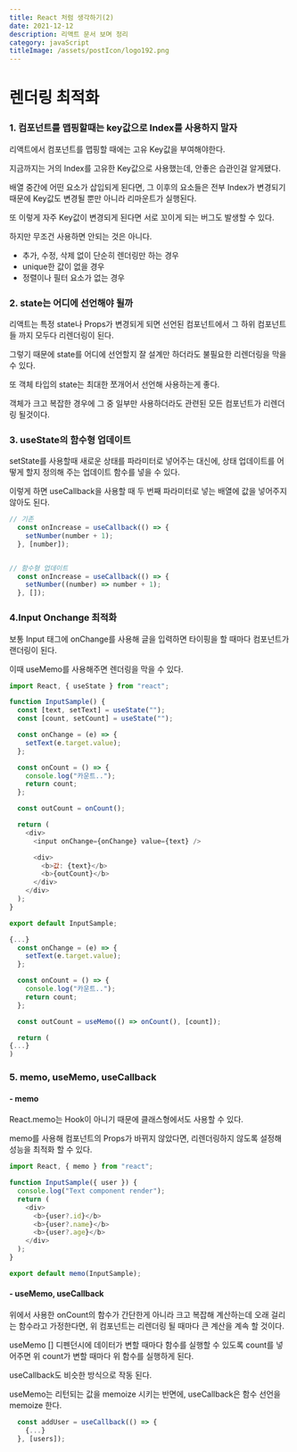```yaml
---
title: React 처럼 생각하기(2)
date: 2021-12-12
description: 리액트 문서 보며 정리
category: javaScript
titleImage: /assets/postIcon/logo192.png
---
```


# 렌더링 최적화

### 1\. 컴포넌트를 맵핑할때는 key값으로 Index를 사용하지 말자

리액트에서 컴포넌트를 맵핑할 때에는 고유 Key값을 부여해야한다.

지금까지는 거의 Index를 고유한 Key값으로 사용했는데, 안좋은 습관인걸 알게됐다.

배열 중간에 어떤 요소가 삽입되게 된다면, 그 이후의 요소들은 전부 Index가 변경되기 때문에 Key값도 변경될 뿐만 아니라 리마운트가 실행된다.

또 이렇게 자주 Key값이 변경되게 된다면 서로 꼬이게 되는 버그도 발생할 수 있다.

하지만 무조건 사용하면 안되는 것은 아니다.

-   추가, 수정, 삭제 없이 단순히 렌더링만 하는 경우
-   unique한 값이 없을 경우
-   정렬이나 필터 요소가 없는 경우

### 2\. state는 어디에 선언해야 될까

리액트는 특정 state나 Props가 변경되게 되면 선언된 컴포넌트에서 그 하위 컴포넌트들 까지 모두다 리렌더링이 된다.

그렇기 때문에 state를 어디에 선언할지 잘 설계만 하더라도 불필요한 리렌더링을 막을 수 있다.

또 객체 타입의 state는 최대한 쪼개어서 선언해 사용하는게 좋다.

객체가 크고 복잡한 경우에 그 중 일부만 사용하더라도 관련된 모든 컴포넌트가 리렌더링 될것이다.

### 3\. useState의 함수형 업데이트

setState를 사용할때 새로운 상태를 파라미터로 넣어주는 대신에, 상태 업데이트를 어떻게 할지 정의해 주는 업데이트 함수를 넣을 수 있다.

이렇게 하면 useCallback을 사용할 때 두 번째 파라미터로 넣는 배열에 값을 넣어주지 않아도 된다.

```javascript
// 기존
  const onIncrease = useCallback(() => {
    setNumber(number + 1);
  }, [number]);


// 함수형 업데이트
  const onIncrease = useCallback(() => {
    setNumber((number) => number + 1);
  }, []);
```

### 4.Input Onchange 최적화

보통 Input 태그에 onChange를 사용해 글을 입력하면 타이핑을 할 때마다 컴포넌트가 랜더링이 된다.

이때 useMemo를 사용해주면 렌더링을 막을 수 있다.

```javascript
import React, { useState } from "react";

function InputSample() {
  const [text, setText] = useState("");
  const [count, setCount] = useState("");

  const onChange = (e) => {
    setText(e.target.value);
  };

  const onCount = () => {
    console.log("카운트..");
    return count;
  };

  const outCount = onCount();

  return (
    <div>
      <input onChange={onChange} value={text} />

      <div>
        <b>값: {text}</b>
        <b>{outCount}</b>
      </div>
    </div>
  );
}

export default InputSample;
```


```javascript
{...}
  const onChange = (e) => {
    setText(e.target.value);
  };

  const onCount = () => {
    console.log("카운트..");
    return count;
  };

  const outCount = useMemo(() => onCount(), [count]);

  return (
{...}
)
```


### 5\. memo, useMemo, useCallback

#### \- memo

React.memo는 Hook이 아니기 때문에 클래스형에서도 사용할 수 있다.

memo를 사용해 컴포넌트의 Props가 바뀌지 않았다면, 리렌더링하지 않도록 설정해 성능을 최적화 할 수 있다.

```javascript
import React, { memo } from "react";

function InputSample({ user }) {
  console.log("Text component render");
  return (
    <div>
      <b>{user?.id}</b>
      <b>{user?.name}</b>
      <b>{user?.age}</b>
    </div>
  );
}

export default memo(InputSample);
```

#### \- useMemo, useCallback

위에서 사용한 onCount의 함수가 간단한게 아니라 크고 복잡해 계산하는데 오래 걸리는 함수라고 가정한다면, 위 컴포넌트는 리렌더링 될 때마다 큰 계산을 계속 할 것이다.

useMemo \[\] 디펜던시에 데이터가 변할 때마다 함수를 실행할 수 있도록 count를 넣어주면 위 count가 변할 때마다 위 함수를 실행하게 된다.

useCallback도 비슷한 방식으로 작동 된다.

useMemo는 리턴되는 값을 memoize 시키는 반면에, useCallback은 함수 선언을 memoize 한다.

```javascript
  const addUser = useCallback(() => {
    {...}
  }, [users]);
```
